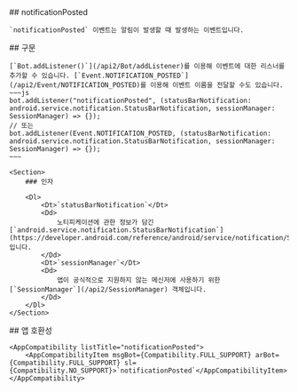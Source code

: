 
<Section>
    ## notificationPosted

    `notificationPosted` 이벤트는 알림이 발생할 때 발생하는 이벤트입니다.
</Section>
<Section>
    ## 구문

    [`Bot.addListener()`](/api2/Bot/addListener)를 이용해 이벤트에 대한 리스너를 추가할 수 있습니다. [`Event.NOTIFICATION_POSTED`](/api2/Event/NOTIFICATION_POSTED)를 이용해 이벤트 이름을 전달할 수도 있습니다.
    ~~~js
    bot.addListener("notificationPosted", (statusBarNotification: android.service.notification.StatusBarNotification, sessionManager: SessionManager) => {});
    // 또는
    bot.addListener(Event.NOTIFICATION_POSTED, (statusBarNotification: android.service.notification.StatusBarNotification, sessionManager: SessionManager) => {});
    ~~~

    <Section>
        ### 인자

        <Dl>
            <Dt>`statusBarNotification`</Dt>
            <Dd>
                노티피케이션에 관한 정보가 담긴 [`android.service.notification.StatusBarNotification`](https://developer.android.com/reference/android/service/notification/StatusBarNotification)입니다.
            </Dd>
            <Dt>`sessionManager`</Dt>
            <Dd>
                앱이 공식적으로 지원하지 않는 메신저에 사용하기 위한 [`SessionManager`](/api2/SessionManager) 객체입니다.
            </Dd>
        </Dl>
    </Section>
</Section>
<Section>
    ## 앱 호환성

    <AppCompatibility listTitle="notificationPosted">
        <AppCompatibilityItem msgBot={Compatibility.FULL_SUPPORT} arBot={Compatibility.FULL_SUPPORT} sl={Compatibility.NO_SUPPORT}>`notificationPosted`</AppCompatibilityItem>
    </AppCompatibility>
</Section>